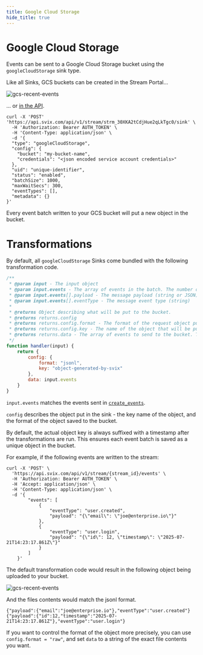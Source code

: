 ```yaml
---
title: Google Cloud Storage
hide_title: true
---
```



<HeaderWithCopyButton title="Google Cloud Storage" sourceMarkdown={RAW} />

# Google Cloud Storage

Events can be sent to a Google Cloud Storage bucket using the `googleCloudStorage` sink type.

Like all Sinks, GCS buckets can be created in the Stream Portal...

![gcs-recent-events](../../img/stream/gcs-create.png)

... or [in the API](https://api.svix.com/docs#tag/Sink/operation/v1.stream.sink.create).

```shell
curl -X 'POST' 'https://api.svix.com/api/v1/stream/strm_30XKA2tCdjHue2qLkTgc0/sink' \
  -H 'Authorization: Bearer AUTH_TOKEN' \
  -H 'Content-Type: application/json' \
  -d '{
  "type": "googleCloudStorage",
  "config": {
    "bucket": "my-bucket-name",
    "credentials": "<json encoded service account credentials>"
  },
  "uid": "unique-identifier",
  "status": "enabled",
  "batchSize": 1000,
  "maxWaitSecs": 300,
  "eventTypes": [],
  "metadata": {}
}'
```

Every event batch written to your GCS bucket will put a new object in the bucket.

# Transformations

By default, all `googleCloudStorage` Sinks come bundled with the following transformation code.

```JavaScript
/**
 * @param input - The input object
 * @param input.events - The array of events in the batch. The number of events in the batch is capped by the Sink's batch size.
 * @param input.events[].payload - The message payload (string or JSON)
 * @param input.events[].eventType - The message event type (string)
 *
 * @returns Object describing what will be put to the bucket.
 * @returns returns.config
 * @returns returns.config.format - The format of the request object put to the bucket. Valid values are "jsonl", "json", or "raw" (Defaults to jsonl).
 * @returns returns.config.key - The name of the object that will be put to the bucket. This will be suffixed with a timestamp to avoid duplicate object names.
 * @returns returns.data - The array of events to send to the bucket. This will be formatted according to the format.
 */
function handler(input) {
    return {
        config: {
            format: "jsonl",
            key: "object-generated-by-svix"
        },
        data: input.events
    }
}
```

`input.events` matches the events sent in [`create_events`](https://api.svix.com/docs#tag/Event/operation/v1.stream.events.create).

`config` describes the object put in the sink - the key name of the object, and the format of the object saved to the bucket.

By default, the actual object key is always suffixed with a timestamp after the transformations are run. This ensures each event batch is saved as a unique object in the bucket.

For example, if the following events are written to the stream:

```shell
curl -X 'POST' \
  'https://api.svix.com/api/v1/stream/{stream_id}/events' \
  -H 'Authorization: Bearer AUTH_TOKEN' \
  -H 'Accept: application/json' \
  -H 'Content-Type: application/json' \
  -d '{
        "events": [
            {
                "eventType": "user.created",
                "payload": "{\"email\": \"joe@enterprise.io\"}"
            },
            {
                "eventType": "user.login",
                "payload": "{\"id\": 12, \"timestamp\": \"2025-07-21T14:23:17.861Z\"}"
            }
        ]
    }'
```

The default transformation code would result in the following object being uploaded to your bucket.

![gcs-recent-events](../../img/stream/gcs-example.png)

And the files contents would match the jsonl format.

```jsonl
{"payload":{"email":"joe@enterprise.io"},"eventType":"user.created"}
{"payload":{"id":12,"timestamp":"2025-07-21T14:23:17.861Z"},"eventType":"user.login"}
```

If you want to control the format of the object more precisely, you can use `config.format = "raw"`, and set `data` to a string of the exact file contents you want.
